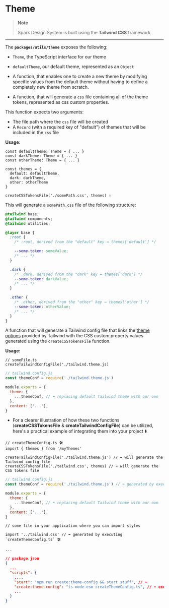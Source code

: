 
<Meta title="utils/Theme" />

# Theme

> **Note**
>
> Spark Design System is built using the **Tailwind CSS** framework

---

The **`packages/utils/theme`** exposes the following:

<StoryHeading label="theme interface" as="h4" />

- `Theme`, the TypeScript interface for our theme

<StoryHeading label="default theme" as="h4" />

- `defaultTheme`, our default theme, represented as an `Object`

<StoryHeading label="createTheme" as="h4" />

- A function, that enables one to create a new theme by modifying specific values from the default theme without having to define a completely new theme from scratch.

<StoryHeading label="createCSSTokensFile" as="h4" />

- A function, that will generate a `css` file containing all of the theme tokens, represented as css custom properties.

This function expects two arguments:

- The file path where the `css` file will be created
- A `Record` (with a required key of "default") of themes that will be included in the `css` file

**Usage:**

```tsx
const defaultTheme: Theme = { ... }
const darkTheme: Theme = { ... }
const otherTheme: Theme = { ... }

const themes = {
  default: defaultTheme,
  dark: darkTheme,
  other: otherTheme
}

createCSSTokensFile('./somePath.css', themes) ⬇️

```

This will generate a `somePath.css` file of the following structure:

```css
@tailwind base;
@tailwind components;
@tailwind utilities;

@layer base {
  :root {
    /* :root, derived from the "default" key ↔️ themes['default'] */

    --some-token: someValue;
    /* ... */
  }

  .dark {
    /* .dark, derived from the "dark" key ↔️ themes['dark'] */
    --some-token: darkValue;
    /* ... */
  }

  .other {
    /* .other, derived from the "other" key ↔️ themes['other'] */
    --some-token: otherValue;
    /* ... */
  }
}
```

<StoryHeading label="createTailwindConfigFile" as="h4" />

A function that will generate a Tailwind config file that links the [theme options](https://tailwindcss.com/docs/theme#configuration-reference) provided by Tailwind with the CSS custom property values generated using the `createCSSTokensFile` function.

**Usage:**

```tsx
// someFile.ts
createTailwindConfigFile('./tailwind.theme.js)

```

```js
// tailwind.config.js
const themeConf = require('./tailwind.theme.js')

module.exports = {
  theme: {
    ...themeConf, // ⬅️ replacing default Tailwind theme with our own
  },
  content: ['...'],
}
```

<StoryHeading label="usage" as="h4" />

- For a clearer illustration of how these two functions (**createCSSTokensFile** & **createTailwindConfigFile**) can be utilized, here's a practical example of integrating them into your project ⬇️

```tsx
// createThemeConfig.ts 🛠️
import { themes } from '/myThemes'

createTailwindConfigFile('./tailwind.theme.js') // ⬅️ will generate the Tailwind config file
createCSSTokensFile('./tailwind.css', themes) // ⬅️ will generate the CSS tokens file
```

```js
// tailwind.config.js
const themeConf = require('./tailwind.theme.js') // ⬅️ generated by executing `createThemeConfig.ts` 🛠️

module.exports = {
  theme: {
    ...themeConf, // ⬅️ replacing default Tailwind theme with our own
  },
  content: ['...'],
}
```

```tsx
// some file in your application where you can import styles

import '../tailwind.css' // ⬅️ generated by executing `createThemeConfig.ts` 🛠️

...
```

```json
// package.json
{
  ...
  "scripts": {
    ...,
    "start": "npm run create:theme-config && start stuff", // ⬅️
    "create:theme-config": "ts-node-esm createThemeConfig.ts", // ⬅️ executing `createThemeConfig.ts` 🛠️
    ...
  }
}
```
